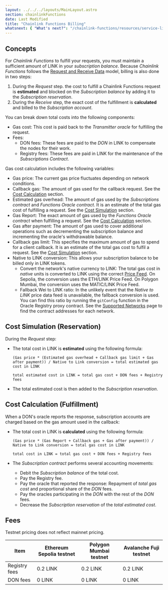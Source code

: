 ```yaml
---
layout: ../../../layouts/MainLayout.astro
section: chainlinkFunctions
date: Last Modified
title: "Chainlink Functions Billing"
whatsnext: { "What's next?": "/chainlink-functions/resources/service-limits" }
---
```



## Concepts

For _Chainlink Functions_ to fulfill your requests, you must maintain a sufficient amount of LINK in your _subscription balance_. Because _Chainlink Functions_ follows the [Request and Receive Data](/chainlink-functions/resources/concepts) model, billing is also done in two steps:

1. During the _Request_ step. the cost to fulfill a Chainlink Functions request is **estimated** and blocked on the _Subscription balance_ by adding it to the _Subscription reservation_.
1. During the _Receive_ step, the exact cost of the fulfillment is **calculated** and billed to the _Subscription account_.

You can break down total costs into the following components:

- Gas cost: This cost is paid back to the _Transmitter oracle_ for fulfilling the request.
- Fees:
  - DON fees: These fees are paid to the _DON_ in LINK to compensate the nodes for their work.
  - Registry fees: These fees are paid in LINK for the maintenance of the _Subscriptions Contract_.

Gas cost calculation includes the following variables:

- Gas price: The current gas price fluctuates depending on network conditions.
- Callback gas: The amount of gas used for the callback request. See the [Cost Calculation](#cost-calculation-fulfillment) section.
- Estimated gas overhead: The amount of gas used by the _Subscriptions contract_ and _Functions Oracle contract_. It is an estimate of the total gas cost of fulfilling a request. See the [Cost Simulation](#cost-simulation-reservation) section.
- Gas Report: The exact amount of gas used by the _Functions Oracle contract_ when fulfilling a request. See the [Cost Calculation](#cost-calculation-fulfillment) section.
- Gas after payment: The amount of gas used to cover additional operations such as decrementing the subscription balance and incrementing the oracle's withdrawable balance.
- Callback gas limit: This specifies the maximum amount of gas to spend for a client callback. It is an estimate of the total gas cost to fulfil a request. See the [Cost Simulation](#cost-simulation-reservation) section.
- Native to LINK conversion: This allows your subscription balance to be billed only in LINK tokens.
  - Convert the network's native currency to LINK: The total gas cost in _native_ units is converted to LINK using the correct [Price Feed](/data-feeds/price-feeds/addresses). On Sepolia, the conversion uses the ETH/LINK Price Feed. On Polygon Mumbai, the conversion uses the MATIC/LINK Price Feed.
  - Fallback Wei to LINK ratio: In the unlikely event that the _Native to LINK_ price data feed is unavailable, the fallback conversion is used. You can find this ratio by running the `gitConfig` function in the Oracle Registry proxy contract. See the [Supported Networks](/chainlink-functions/supported-networks) page to find the contract addresses for each network.

## Cost Simulation (Reservation)

During the _Request_ step:

- The total cost in LINK is **estimated** using the following formula:

  ```
  (Gas price * (Estimated gas overhead + Callback gas limit + Gas after payment)) / Native to Link conversion = total estimated gas cost in LINK

  total estimated cost in LINK = total gas cost + DON fees + Registry fees
  ```

- The total estimated cost is then added to the _Subscription reservation_.

## Cost Calculation (Fulfillment)

When a DON's oracle reports the response, subscription accounts are charged based on the gas amount used in the callback:

- The total cost in LINK is **calculated** using the following formula:

  ```
  (Gas price * (Gas Report + Callback gas + Gas after payment)) / Native to Link conversion = total gas cost in LINK

  total cost in LINK = total gas cost + DON fees + Registry fees
  ```

- The _Subscription contract_ performs several accounting movements:
  - Debit the _Subscription balance_ of the total cost.
  - Pay the Registry fee.
  - Pay the oracle that reported the response: Repayment of _total gas cost_ and proportional share of the _DON_ fees.
  - Pay the oracles participating in the _DON_ with the rest of the _DON_ fees.
  - Decrease the _Subscription reservation_ of the _total estimated cost_.

## Fees

<Aside type="note">Testnet pricing does not reflect mainnet pricing.</Aside>

| Item          | Ethereum Sepolia testnet | Polygon Mumbai testnet | Avalanche Fuji testnet |
| ------------- | ------------------------ | ---------------------- | ---------------------- |
| Registry fees | 0.2 LINK                 | 0.2 LINK               | 0.2 LINK               |
| DON fees      | 0 LINK                   | 0 LINK                 | 0 LINK                 |
